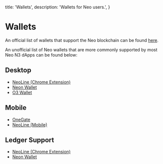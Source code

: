   title: 'Wallets',
  description: 'Wallets for Neo users.',
}

# Wallets

An official list of wallets that support the Neo blockchain can be found [here](https://neo.org/neogas#wallets).

An unofficial list of Neo wallets that are more commonly supported by most Neo N3 dApps can be found below:

## Desktop

- [NeoLine (Chrome Extension)](https://neoline.io/en/)
- [Neon Wallet](https://neonwallet.com/)
- [O3 Wallet](https://o3.network/#/wallet)

## Mobile

- [OneGate](https://onegate.space/)
- [NeoLine (Mobile)](https://neoline.io/en/)

## Ledger Support

- [NeoLine (Chrome Extension)](https://neoline.io/en/)
- [Neon Wallet](https://neonwallet.com/)
